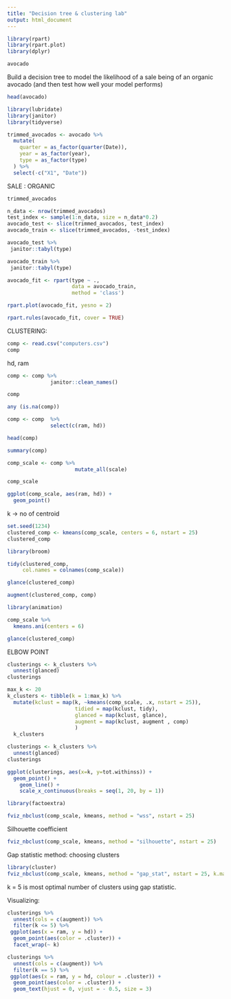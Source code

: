 ```yaml
---
title: "Decision tree & clustering lab"
output: html_document
---
```

```r
library(rpart)
library(rpart.plot)
library(dplyr)
```

```r
avocado
```


Build a decision tree to model the likelihood of a sale being of an organic avocado (and then test how well your model performs)


```r
head(avocado)
```
```r
library(lubridate)
library(janitor)
library(tidyverse)
```

```r
trimmed_avocados <- avocado %>%
  mutate(
    quarter = as_factor(quarter(Date)),
    year = as_factor(year),
    type = as_factor(type)
  ) %>%
  select(-c("X1", "Date"))
```
SALE : ORGANIC
```r
trimmed_avocados
```


```r
n_data <- nrow(trimmed_avocados)
test_index <- sample(1:n_data, size = n_data*0.2)
avocado_test <- slice(trimmed_avocados, test_index)
avocado_train <- slice(trimmed_avocados, -test_index)
```

```r
avocado_test %>%
 janitor::tabyl(type)
```
```r
avocado_train %>%
 janitor::tabyl(type)
```

```r
avocado_fit <- rpart(type ~ ., 
                     data = avocado_train, 
                     method = 'class')

rpart.plot(avocado_fit, yesno = 2)
```

```r
rpart.rules(avocado_fit, cover = TRUE)
```

CLUSTERING:



```r
comp <- read.csv("computers.csv")
comp
```
hd, ram


```r
comp <- comp %>%
              janitor::clean_names() 

comp
```

```r
any (is.na(comp))
```


```r
comp <- comp  %>% 
              select(c(ram, hd))

head(comp)
```
```r
summary(comp)
```

```r
comp_scale <- comp %>%
                      mutate_all(scale)

comp_scale
```




```r
ggplot(comp_scale, aes(ram, hd)) +
  geom_point()
```



k -> no of centroid 
```r
set.seed(1234)
clustered_comp <- kmeans(comp_scale, centers = 6, nstart = 25)
clustered_comp
```

```r
library(broom)

tidy(clustered_comp, 
     col.names = colnames(comp_scale))
```

```r
glance(clustered_comp)
```

```r
augment(clustered_comp, comp)
```

```r
library(animation)

comp_scale %>% 
  kmeans.ani(centers = 6) 
```

```r
glance(clustered_comp)
```


ELBOW POINT
```r
clusterings <- k_clusters %>%
  unnest(glanced)
clusterings
```



```r
max_k <- 20
k_clusters <- tibble(k = 1:max_k) %>%
  mutate(kclust = map(k, ~kmeans(comp_scale, .x, nstart = 25)),
                      tidied = map(kclust, tidy),
                      glanced = map(kclust, glance),
                      augment = map(kclust, augment , comp)
                      )
  k_clusters
```

```r
clusterings <- k_clusters %>%
  unnest(glanced)
clusterings
```

```r
ggplot(clusterings, aes(x=k, y=tot.withinss)) +
  geom_point() +
    geom_line() +
    scale_x_continuous(breaks = seq(1, 20, by = 1))
```

```r
library(factoextra)
```

```r
fviz_nbclust(comp_scale, kmeans, method = "wss", nstart = 25)
```
Silhouette coefficient
```r
fviz_nbclust(comp_scale, kmeans, method = "silhouette", nstart = 25)
```



Gap statistic method: choosing clusters
```r
library(cluster)
fviz_nbclust(comp_scale, kmeans, method = "gap_stat", nstart = 25, k.max = 5)
```
k = 5 is most optimal number of clusters using gap statistic.



Visualizing:


```r
clusterings %>% 
  unnest(cols = c(augment)) %>%
  filter(k <= 5) %>%
 ggplot(aes(x = ram, y = hd)) +
  geom_point(aes(color = .cluster)) + 
  facet_wrap(~ k)
```

```r
clusterings %>% 
  unnest(cols = c(augment)) %>%
  filter(k == 5) %>%
 ggplot(aes(x = ram, y = hd, colour = .cluster)) +
  geom_point(aes(color = .cluster)) +
  geom_text(hjust = 0, vjust = - 0.5, size = 3)
```

